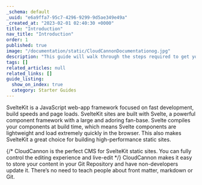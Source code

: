 ```yaml
---
_schema: default
_uuid: "e6a9ffa7-95c7-4296-9299-9d5ae349e49a"
_created_at: "2023-02-01 02:40:30 +0000"
title: "Introduction"
nav_title: "Introduction"
order: 1
published: true
image: "/documentation/static/CloudCannonDocumentationog.jpg"
description: "This guide will walk through the steps required to get your SvelteKit site built, editable and live on CloudCannon."
tags: []
related_articles: null
related_links: []
guide_listing:
  show_on_index: true
  category: Starter Guides
---
```


SvelteKit is a JavaScript web-app framework focused on fast development, build speeds and page loads.
SvelteKit sites are built with Svelte, a powerful component framework with a large and adoring fan-base.
Svelte compiles your components at build time, which means Svelte components are lightweight and load extremely quickly in the browser.
This also makes SvelteKit a great choice for building high-performance static sites.

{/* CloudCannon is the perfect CMS for SvelteKit static sites. You can fully control the editing experience and live-edit */}
CloudCannon makes it easy to store your content in your Git Repository and have non-developers update it.
There’s no need to teach people about front matter, markdown or Git.
